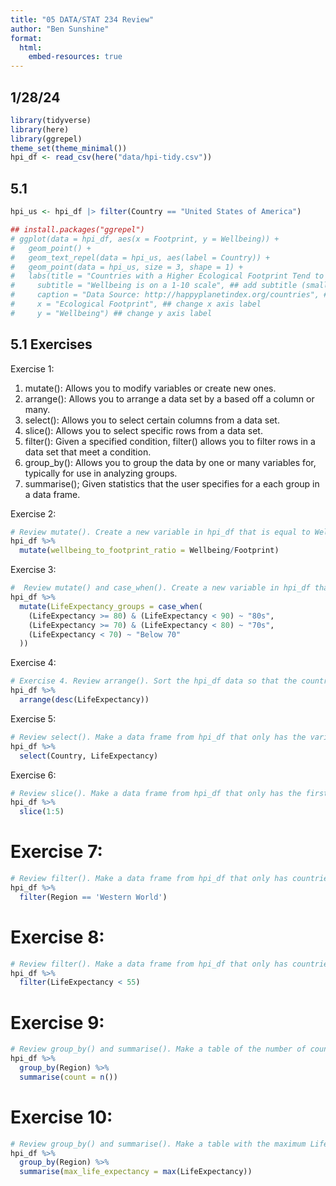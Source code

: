```yaml
---
title: "05 DATA/STAT 234 Review"
author: "Ben Sunshine"
format: 
  html:
    embed-resources: true
---
```


## 1/28/24

```r
library(tidyverse)
library(here)
library(ggrepel)
theme_set(theme_minimal())
hpi_df <- read_csv(here("data/hpi-tidy.csv"))

```

## 5.1

```r
hpi_us <- hpi_df |> filter(Country == "United States of America")

## install.packages("ggrepel")
# ggplot(data = hpi_df, aes(x = Footprint, y = Wellbeing)) +
#   geom_point() +
#   geom_text_repel(data = hpi_us, aes(label = Country)) +
#   geom_point(data = hpi_us, size = 3, shape = 1) +
#   labs(title = "Countries with a Higher Ecological Footprint Tend to Have Citizens with Higher Wellbeing", ## add title
#     subtitle = "Wellbeing is on a 1-10 scale", ## add subtitle (smaller text size than the title)
#     caption = "Data Source: http://happyplanetindex.org/countries", ## add caption to the bottom of the figure
#     x = "Ecological Footprint", ## change x axis label
#     y = "Wellbeing") ## change y axis label
```

## 5.1 Exercises

Exercise 1:

1.  mutate(): Allows you to modify variables or create new ones.
2.  arrange(): Allows you to arrange a data set by a based off a column or many.
3.  select(): Allows you to select certain columns from a data set.
4.  slice(): Allows you to select specific rows from a data set.
5.  filter(): Given a specified condition, filter() allows you to filter rows in a data set that meet a condition.
6.  group_by(): Allows you to group the data by one or many variables for, typically for use in analyzing groups.
7.  summarise(); Given statistics that the user specifies for a each group in a data frame.

Exercise 2:

```r
# Review mutate(). Create a new variable in hpi_df that is equal to Wellbeing / Footprint.
hpi_df %>%
  mutate(wellbeing_to_footprint_ratio = Wellbeing/Footprint)
```

Exercise 3:

```r
#  Review mutate() and case_when(). Create a new variable in hpi_df that is equal to "80s" if LifeExp is in the 80’s, "70s" if LifeExp is in the 70s, and "Below 70" if LifeExp is less than 70.
hpi_df %>%
  mutate(LifeExpectancy_groups = case_when(
    (LifeExpectancy >= 80) & (LifeExpectancy < 90) ~ "80s",
    (LifeExpectancy >= 70) & (LifeExpectancy < 80) ~ "70s",
    (LifeExpectancy < 70) ~ "Below 70"
  ))
```

Exercise 4:

```r
# Exercise 4. Review arrange(). Sort the hpi_df data so that the country with the highest LifeExp is in the first row and the country with the lowest LifeExp is in the last row.
hpi_df %>%
  arrange(desc(LifeExpectancy))
```

Exercise 5:

```r
# Review select(). Make a data frame from hpi_df that only has the variables Country and LifeExp.
hpi_df %>%
  select(Country, LifeExpectancy)
```

Exercise 6:

```r
# Review slice(). Make a data frame from hpi_df that only has the first 5 rows.
hpi_df %>%
  slice(1:5)
```

# Exercise 7:

```r
# Review filter(). Make a data frame from hpi_df that only has countries in the "Western World" Region.
hpi_df %>%
  filter(Region == 'Western World')
```

# Exercise 8:

```r
# Review filter(). Make a data frame from hpi_df that only has countries with a LifeExp less than 55.
hpi_df %>%
  filter(LifeExpectancy < 55)
```

# Exercise 9:

```r
# Review group_by() and summarise(). Make a table of the number of countries in each Region. (Hint: recall that the n() function is the counting function in dplyr).
hpi_df %>%
  group_by(Region) %>%
  summarise(count = n())
```

# Exercise 10:

```r
# Review group_by() and summarise(). Make a table with the maximum LifeExp in each Region.
hpi_df %>%
  group_by(Region) %>%
  summarise(max_life_expectancy = max(LifeExpectancy))
```

